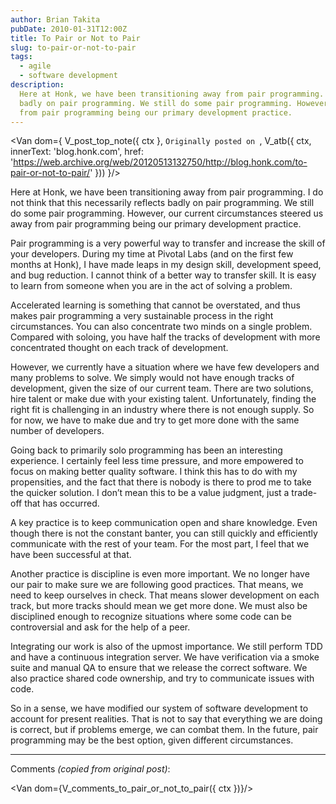 ```yaml
---
author: Brian Takita
pubDate: 2010-01-31T12:00Z
title: To Pair or Not to Pair
slug: to-pair-or-not-to-pair
tags:
  - agile
  - software development
description:
  Here at Honk, we have been transitioning away from pair programming. I do not think that this necessarily reflects
  badly on pair programming. We still do some pair programming. However, our current circumstances steered us away
  from pair programming being our primary development practice.
---
```


<Van dom={
	V_post_top_note({ ctx },
		`Originally posted on `,
		V_atb({ ctx,
			innerText: 'blog.honk.com',
			href: 'https://web.archive.org/web/20120513132750/http://blog.honk.com/to-pair-or-not-to-pair/'
		}))
}/>

Here at Honk, we have been transitioning away from pair programming. I do not think that this necessarily reflects
badly on pair programming. We still do some pair programming. However, our current circumstances steered us away
from pair programming being our primary development practice.

Pair programming is a very powerful way to transfer and increase the skill of your developers. During my time at
Pivotal Labs (and on the first few months at Honk), I have made leaps in my design skill, development speed, and bug
reduction. I cannot think of a better way to transfer skill. It is easy to learn from someone when you are in the
act of solving a problem.

Accelerated learning is something that cannot be overstated, and thus makes pair programming a very sustainable
process in the right circumstances. You can also concentrate two minds on a single problem. Compared with soloing,
you have half the tracks of development with more concentrated thought on each track of development.

However, we currently have a situation where we have few developers and many problems to solve. We simply would not
have enough tracks of development, given the size of our current team. There are two solutions, hire talent or make
due with your existing talent. Unfortunately, finding the right fit is challenging in an industry where there is not
enough supply. So for now, we have to make due and try to get more done with the same number of developers.

Going back to primarily solo programming has been an interesting experience. I certainly feel less time pressure,
and more empowered to focus on making better quality software. I think this has to do with my propensities, and the
fact that there is nobody is there to prod me to take the quicker solution. I don’t mean this to be a value judgment,
just a trade-off that has occurred.

A key practice is to keep communication open and share knowledge. Even though there is not the constant banter, you
can still quickly and efficiently communicate with the rest of your team. For the most part, I feel that we have
been successful at that.

Another practice is discipline is even more important. We no longer have our pair to make sure we are following good
practices. That means, we need to keep ourselves in check. That means slower development on each track, but more
tracks should mean we get more done. We must also be disciplined enough to recognize situations where some code can
be controversial and ask for the help of a peer.

Integrating our work is also of the upmost importance. We still perform TDD and have a continuous integration server.
We have verification via a smoke suite and manual QA to ensure that we release the correct software. We also
practice shared code ownership, and try to communicate issues with code.

So in a sense, we have modified our system of software development to account for present realities. That is not to
say that everything we are doing is correct, but if problems emerge, we can combat them. In the future, pair
programming may be the best option, given different circumstances.

---

Comments *(copied from original post)*:

<Van dom={V_comments_to_pair_or_not_to_pair({ ctx })}/>
